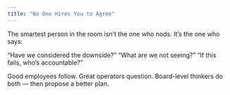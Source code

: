 ```yaml
---
title: "No One Hires You to Agree"
---
```



<div className={styles.preserve}>

The smartest person in the room isn’t the one who nods.
It’s the one who says:

“Have we considered the downside?”
“What are we not seeing?”
“If this fails, who’s accountable?”

Good employees follow.
Great operators question.
Board-level thinkers do both — then propose a better plan.


</div>
